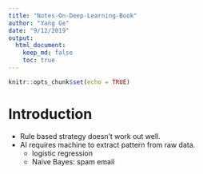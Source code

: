 ```yaml
---
title: "Notes-On-Deep-Learning-Book"
author: "Yang Ge"
date: "9/12/2019"
output:
  html_document:
    keep_md: false
    toc: true
---
```


```r
knitr::opts_chunk$set(echo = TRUE)
```

# Introduction

* Rule based strategy doesn't work out well.
* AI requires machine to extract pattern from raw data.
    * logistic regression
    * Naive Bayes: spam email